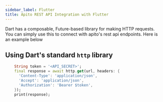 ```yaml
---
sidebar_label: Flutter
title: Apito REST API Integration with Flutter
---
```

<head>
    <meta property="og:type" content="article" />
</head>


Dart has a composable, Future-based library for making HTTP requests. You can simply use this to connect with apito's rest api endpoints.
Here is an example below

## Using Dart's standard `http` library

<ApiSecretNote />

```dart
    String token = '<API_SECRET>';
    final response = await http.get(url, headers: {
      'Content-Type': 'application/json',
      'Accept': 'application/json',
      'Authorization': 'Bearer $token',
    });
    print(response);
```
